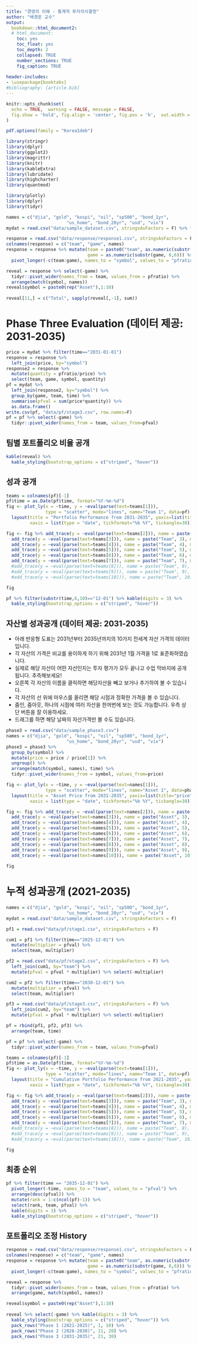 ```yaml
---
title: "경영의 이해 - 통계적 투자의사결정"
author: "배경훈 교수"
output:
  bookdown::html_document2:
  # html_document:
    toc: yes
    toc_float: yes
    toc_depth: 2
    collapsed: TRUE
    number_sections: TRUE
    fig_caption: TRUE
    
header-includes:
- \usepackage{booktabs}
#bibliography: [article.bib]
---
```



```r
knitr::opts_chunk$set(
  echo = TRUE,  warning = FALSE, message = FALSE,
  fig.show = 'hold', fig.align = 'center', fig.pos = 'h',  out.width = "70%"
)

pdf.options(family = "Korea1deb")

library(stringr)
library(dplyr)
library(ggplot2)
library(magrittr)
library(knitr)
library(kableExtra)
library(lubridate)
library(highcharter)
library(quantmod)
```

<!----
**자산 클래스**

1. 해외주식: S&P500
2. 국내주식: KOSPI

**데이터 기간**

1. 1991-1995 닷컴버블 이전 (보여주는 데이터)
2. 1996-2000 닷컴버블 (투자시기 1)
3. 2005-2010 경제위기 (투자시기 2)
4. 2015-2020 회복기 (투자시기 3)



<br>
<div style="background-color:#a8c3ed;padding: 0px">

> "여기는 멋진 말! 투자가 어쩌구~"
> 
> --- Kyounghun Bae 

</div>

---->

```r
library(plotly)
library(dplyr)
library(tidyr)

names = c("djia", "gold", "kospi", "oil", "sp500", "bond_1yr",
                       "us_home", "bond_20yr", "usd", "vix")
mydat = read.csv("data/sample_dataset.csv", stringsAsFactors = F) %>% filter(period %in% c("Phase3"))

response = read.csv("data/response/response1.csv", stringsAsFactors = F)[,-c(1:3)] 
colnames(response) = c("team", "game", names)
response = response %>% mutate(team = paste0("team", as.numeric(substr(team,1,1))), 
                               game = as.numeric(substr(game, 6,6))) %>%
  pivot_longer(-c(team:game), names_to = "symbol", values_to = "pfratio") %>% filter(game==3)

reveal = response %>% select(-game) %>%
  tidyr::pivot_wider(names_from = team, values_from = pfratio) %>%
  arrange(match(symbol, names))
reveal$symbol = paste0(rep("Asset"),1:10)
  
reveal[11,] = c("Total", sapply(reveal[,-1], sum))

```

# Phase Three Evaluation (데이터 제공: 2031-2035)


```r
price = mydat %>% filter(time=="2031-01-01")
response = response %>% 
  left_join(price, by="symbol")
response2 = response %>%
  mutate(quantity = pfratio/price) %>% 
  select(team, game, symbol, quantity)
pf = mydat %>% 
  left_join(response2, by="symbol") %>%
  group_by(game, team, time) %>%
  summarise(pfval = sum(price*quantity)) %>%
  as.data.frame()
write.csv(pf, "data/pf/stage3.csv", row.names=F)
pf = pf %>% select(-game) %>% 
  tidyr::pivot_wider(names_from = team, values_from=pfval) 
```

## 팀별 포트폴리오 비율 공개
```r
kable(reveal) %>%
  kable_styling(bootstrap_options = c("striped", "hover"))
```

## 성과 공개
```r
teams = colnames(pf)[-1]
pf$time = as.Date(pf$time, format="%Y-%m-%d")
fig <- plot_ly(x = ~time, y = ~eval(parse(text=teams[1])), 
               type = "scatter", mode="lines", name="Team 1", data=pf) %>%
  layout(title = "Portfolio Performance from 2031-2035", yaxis=list(title="value"), 
         xaxis = list(type = "date", tickformat="%b %Y", tickangle=30))

fig <- fig %>% add_trace(y = ~eval(parse(text=teams[2])), name = paste("Team", 2), mode = 'lines') %>%
  add_trace(y = ~eval(parse(text=teams[3])), name = paste("Team", 3), mode = 'lines') %>%
  add_trace(y = ~eval(parse(text=teams[4])), name = paste("Team", 4), mode = 'lines') %>%
  add_trace(y = ~eval(parse(text=teams[5])), name = paste("Team", 5), mode = 'lines') %>%
  add_trace(y = ~eval(parse(text=teams[6])), name = paste("Team", 6), mode = 'lines') %>%
  add_trace(y = ~eval(parse(text=teams[7])), name = paste("Team", 7), mode = 'lines') # %>%
  #add_trace(y = ~eval(parse(text=teams[8])), name = paste("Team", 8), mode = 'lines') %>%
  #add_trace(y = ~eval(parse(text=teams[9])), name = paste("Team", 9), mode = 'lines') %>%
  #add_trace(y = ~eval(parse(text=teams[10])), name = paste("Team", 10), mode = 'lines') 

```

```r
fig
```

```r
pf %>% filter(substr(time,6,10)=="12-01") %>% kable(digits = 3) %>%
  kable_styling(bootstrap_options = c("striped", "hover"))

```

## 자산별 성과공개 (데이터 제공: 2031-2035)
* 아래 반응형 도표는 2031년부터 2035년까지의 10가지 전세계 자산 가격의 데이터입니다. 
* 각 자산의 가격은 비교를 용이하게 하기 위해 2031년 1월 가격을 1로 표준화하였습니다.
* 실제로 해당 자산이 어떤 자산인지는 투자 평가가 모두 끝나고 수업 막바지에 공개됩니다. 추측해보세요!
* 오른쪽 각 자산의 이름을 클릭하면 해당자산을 빼고 보거나 추가하여 볼 수 있습니다.
* 각 자산의 선 위에 마우스를 올리면 해당 시점과 정확한 가격을 볼 수 있습니다.
* 줌인, 줌아웃, 하나의 시점에 여러 자산을 한꺼번에 보는 것도 가능합니다. 우측 상단 버튼을 잘 이용하세요.
* 드래그를 하면 해당 날짜의 자산가격만 볼 수도 있습니다.


```r
phase3 = read.csv("data/sample_phase3.csv")
names = c("djia", "gold", "kospi", "oil", "sp500", "bond_1yr",
                       "us_home", "bond_20yr", "usd", "vix")
phase3 = phase3 %>%
  group_by(symbol) %>%
  mutate(price = price / price[1]) %>%
  ungroup() %>%
  arrange(match(symbol, names), time) %>%
  tidyr::pivot_wider(names_from = symbol, values_from=price)

fig <- plot_ly(x = ~time, y = ~eval(parse(text=names[1])), 
               type = "scatter", mode="lines", name="Asset 1", data=phase3) %>%
  layout(title = "Asset Price from 2031-2035", yaxis=list(title="price"), 
         xaxis = list(type = "date", tickformat="%b %Y", tickangle=30))

fig <- fig %>% add_trace(y = ~eval(parse(text=names[2])), name = paste("Asset", 2), mode = 'lines') %>%
  add_trace(y = ~eval(parse(text=names[3])), name = paste("Asset", 3), mode = 'lines') %>%
  add_trace(y = ~eval(parse(text=names[4])), name = paste("Asset", 4), mode = 'lines') %>%
  add_trace(y = ~eval(parse(text=names[5])), name = paste("Asset", 5), mode = 'lines') %>%
  add_trace(y = ~eval(parse(text=names[6])), name = paste("Asset", 6), mode = 'lines') %>%
  add_trace(y = ~eval(parse(text=names[7])), name = paste("Asset", 7), mode = 'lines', connectgaps=T) %>%
  add_trace(y = ~eval(parse(text=names[8])), name = paste("Asset", 8), mode = 'lines') %>%
  add_trace(y = ~eval(parse(text=names[9])), name = paste("Asset", 9), mode = 'lines') %>%
  add_trace(y = ~eval(parse(text=names[10])), name = paste("Asset", 10), mode = 'lines') 
   
fig

```


# 누적 성과공개 (2021-2035)

```r
names = c("djia", "gold", "kospi", "oil", "sp500", "bond_1yr",
                       "us_home", "bond_20yr", "usd", "vix")
mydat = read.csv("data/sample_dataset.csv", stringsAsFactors = F) 

pf1 = read.csv("data/pf/stage1.csv", stringsAsFactors = F)

cum1 = pf1 %>% filter(time=="2025-12-01") %>% 
  mutate(multiplier = pfval) %>%
  select(team, multiplier)

pf2 = read.csv("data/pf/stage2.csv", stringsAsFactors = F) %>% 
  left_join(cum1, by="team") %>% 
  mutate(pfval = pfval * multiplier) %>% select(-multiplier)

cum2 = pf2 %>% filter(time=="2030-12-01") %>% 
  mutate(multiplier = pfval) %>%
  select(team, multiplier) 

pf3 = read.csv("data/pf/stage3.csv", stringsAsFactors = F) %>% 
  left_join(cum2, by="team") %>% 
  mutate(pfval = pfval * multiplier) %>% select(-multiplier)

pf = rbind(pf1, pf2, pf3) %>%
  arrange(team, time)

pf = pf %>% select(-game) %>% 
  tidyr::pivot_wider(names_from = team, values_from=pfval) 

```

```r
teams = colnames(pf)[-1]
pf$time = as.Date(pf$time, format="%Y-%m-%d")
fig <- plot_ly(x = ~time, y = ~eval(parse(text=teams[1])), 
               type = "scatter", mode="lines", name="Team 1", data=pf) %>%
  layout(title = "Cumulative Portfolio Performance from 2021-2035", yaxis=list(title="value"), 
         xaxis = list(type = "date", tickformat="%b %Y", tickangle=30))

fig <- fig %>% add_trace(y = ~eval(parse(text=teams[2])), name = paste("Team", 2), mode = 'lines') %>%
  add_trace(y = ~eval(parse(text=teams[3])), name = paste("Team", 3), mode = 'lines') %>%
  add_trace(y = ~eval(parse(text=teams[4])), name = paste("Team", 4), mode = 'lines') %>%
  add_trace(y = ~eval(parse(text=teams[5])), name = paste("Team", 5), mode = 'lines') %>%
  add_trace(y = ~eval(parse(text=teams[6])), name = paste("Team", 6), mode = 'lines') %>%
  add_trace(y = ~eval(parse(text=teams[7])), name = paste("Team", 7), mode = 'lines') # %>%
  #add_trace(y = ~eval(parse(text=teams[8])), name = paste("Team", 8), mode = 'lines') %>%
  #add_trace(y = ~eval(parse(text=teams[9])), name = paste("Team", 9), mode = 'lines') %>%
  #add_trace(y = ~eval(parse(text=teams[10])), name = paste("Team", 10), mode = 'lines') 

fig
```

## 최종 순위

```r
pf %>% filter(time == "2035-12-01") %>% 
  pivot_longer(-time, names_to = "team", values_to = "pfval") %>%
  arrange(desc(pfval)) %>% 
  mutate(rank = 1:c(ncol(pf)-1)) %>%
  select(rank, team, pfval) %>% 
  kable(digits = 3) %>%
  kable_styling(bootstrap_options = c("striped", "hover"))

```

## 포트폴리오 조정 History
```r

response = read.csv("data/response/response1.csv", stringsAsFactors = F)[,-c(1:3)] 
colnames(response) = c("team", "game", names)
response = response %>% mutate(team = paste0("team", as.numeric(substr(team,1,1))), 
                               game = as.numeric(substr(game, 6,6))) %>%
  pivot_longer(-c(team:game), names_to = "symbol", values_to = "pfratio") 

reveal = response %>% 
  tidyr::pivot_wider(names_from = team, values_from = pfratio) %>%
  arrange(game, match(symbol, names))

reveal$symbol = paste0(rep("Asset"),1:10)
  
reveal %>% select(-game) %>% kable(digits = 3) %>%
  kable_styling(bootstrap_options = c("striped", "hover")) %>%
  pack_rows("Phase 1 (2021-2025)", 1, 10) %>% 
  pack_rows("Phase 2 (2026-2030)", 11, 20) %>% 
  pack_rows("Phase 3 (2031-2035)", 21, 30) 

```





